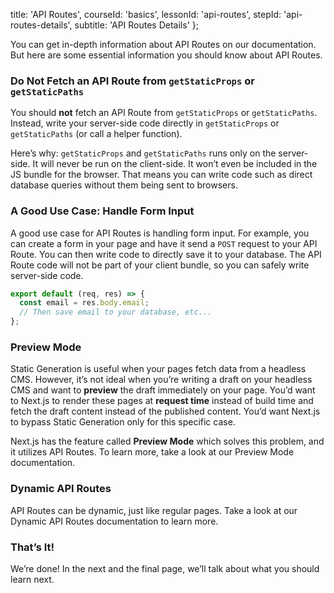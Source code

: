
  title: 'API Routes',
  courseId: 'basics',
  lessonId: 'api-routes',
  stepId: 'api-routes-details',
  subtitle: 'API Routes Details'
};

You can get in-depth information about API Routes on <Link href="/docs/[...slug]" as="/docs/api-routes/dynamic-api-routes"><a>our documentation</a></Link>. But here are some essential information you should know about API Routes.

### Do Not Fetch an API Route from `getStaticProps` or `getStaticPaths`

You should **not** fetch an API Route from `getStaticProps` or `getStaticPaths`. Instead, write your server-side code directly in `getStaticProps` or `getStaticPaths` (or call a helper function).

Here’s why: `getStaticProps` and `getStaticPaths` runs only on the server-side. It will never be run on the client-side. It won’t even be included in the JS bundle for the browser. That means you can write code such as direct database queries without them being sent to browsers.

### A Good Use Case: Handle Form Input

A good use case for API Routes is handling form input. For example, you can create a form in your page and have it send a `POST` request to your API Route. You can then write code to directly save it to your database. The API Route code will not be part of your client bundle, so you can safely write server-side code.

```js
export default (req, res) => {
  const email = res.body.email;
  // Then save email to your database, etc...
};
```

### Preview Mode

Static Generation is useful when your pages fetch data from a headless CMS. However, it’s not ideal when you’re writing a draft on your headless CMS and want to **preview** the draft immediately on your page. You’d want to Next.js to render these pages at **request time** instead of build time and fetch the draft content instead of the published content. You’d want Next.js to bypass Static Generation only for this specific case.

Next.js has the feature called **Preview Mode** which solves this problem, and it utilizes API Routes. To learn more, take a look at our <Link href="/docs/[...slug]" as="/docs/advanced-features/automatic-static-optimization"><a>Preview Mode</a></Link> documentation.

### Dynamic API Routes

API Routes can be dynamic, just like regular pages. Take a look at our <Link href="/docs/[...slug]" as="/docs/api-routes/dynamic-api-routes"><a>Dynamic API Routes</a></Link> documentation to learn more.

### That’s It!

We’re done! In the next and the final page, we’ll talk about what you should learn next.

